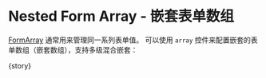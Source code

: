 
<Meta
  title="FluentForm/Basic/Nested Form"
  component={meta.component}
  decorators={meta.decorators}
  argTypes={meta.argTypes}
  parameters={meta.parameters} />

# Nested Form Array - 嵌套表单数组

[FormArray](https://v13.angular.cn/api/forms/FormArray) 通常用来管理同一系列表单值。
可以使用 `array` 控件来配置嵌套的表单数组（嵌套数组），支持多级混合嵌套：

<Canvas withToolbar isExpanded mdxSource={source}>
  <Story name="Nested Array">{story}</Story>
</Canvas>

<ArgsTable of={FluentFormComponent} />

